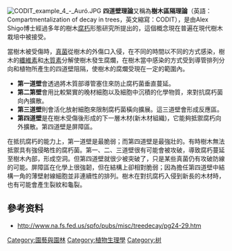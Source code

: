 [[Image:CODIT_example_4_-_Auró.JPG|right]]
'''四道壁理論'''又稱為'''樹木區隔理論'''（英語：Compartmentalization of decay in trees，英文縮寫：CODIT），是由Alex Shigo博士經過多年的樹木[[腐朽|腐朽]]形態研究所提出的，這個概念現在普遍在現代樹木栽培中被接受。

當樹木被受傷時，[[真菌|真菌]]從樹木的外傷口入侵，在不同的時間以不同的方式感染，樹木的[[纖維素|纖維素]]和[[木質素|木質素]]分解使樹木發生腐爛，在樹木當中感染的方式受到導管排列分向和植物所產生的四道壁阻隔，使樹木的腐爛受現在一定的範圍內。

*'''第一道壁'''會透過將木質部導管塞住來防止腐朽菌垂直蔓延。
*'''第二第壁'''會用比較緊實的晚材細胞以及細胞中沉積的化學物質，來對抗腐朽菌向內擴散。
*'''第三道壁'''則會活化放射細胞來限制腐朽菌橫向擴展。這三道壁會形成反應區。
*'''第四道壁'''是在樹木受傷後形成的下一層木材(新木材組織)，它能夠抵禦腐朽向外擴散。第四道壁是屏障區。
在抵抗腐朽的能力上，第一道壁是最脆弱；而第四道壁是最強壯的。有時樹木無法抵禦具有強侵略性的腐朽菌。第一、二、三道壁很有可能會被攻破，導致腐朽蔓延至樹木內部，形成空洞。但第四道壁就很少被突破了，只是某些真菌仍有攻破防線的可能。屏障區在化學上很強韌，但在結構上卻相對脆弱；因為擔任第四道壁中結構一角的薄壁射線細胞並非連續性的排列。樹木在對抗腐朽入侵到新長的木材時，也有可能會產生裂紋和龜裂。

== 參考资料 ==
*http://www.na.fs.fed.us/spfo/pubs/misc/treedecay/pg24-29.htm{{Wayback|url=http://www.na.fs.fed.us/spfo/pubs/misc/treedecay/pg24-29.htm |date=20160315172426 }}

[[Category:園藝與園林|Category:園藝與園林]]
[[Category:植物生理學|Category:植物生理學]]
[[Category:树|Category:树]]